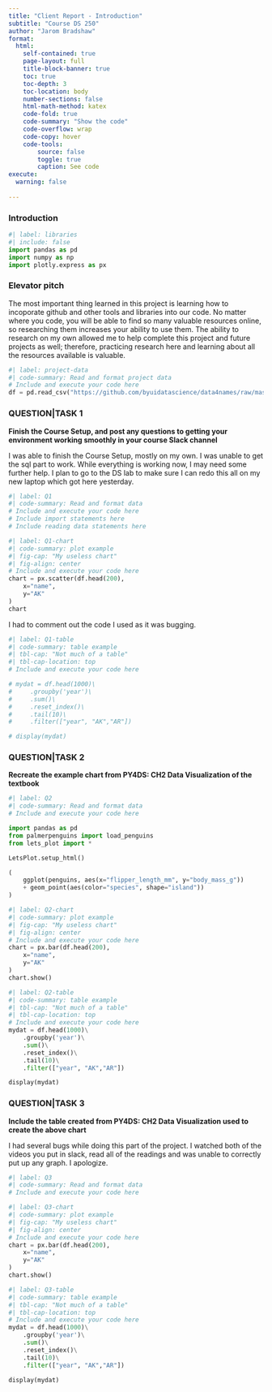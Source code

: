 ```yaml
---
title: "Client Report - Introduction"
subtitle: "Course DS 250"
author: "Jarom Bradshaw"
format:
  html:
    self-contained: true
    page-layout: full
    title-block-banner: true
    toc: true
    toc-depth: 3
    toc-location: body
    number-sections: false
    html-math-method: katex
    code-fold: true
    code-summary: "Show the code"
    code-overflow: wrap
    code-copy: hover
    code-tools:
        source: false
        toggle: true
        caption: See code
execute: 
  warning: false
    
---
```


### Introduction

<!-- highlight line 31 to the end and use ctrl + / (win) or command + / (mac) to uncomment out the code below, the same shortcut can be used to comment out code again. -->

```python
#| label: libraries
#| include: false
import pandas as pd
import numpy as np
import plotly.express as px
```


### Elevator pitch

The most important thing learned in this project is learning how to incoporate github and other tools and libraries into our code. No matter where you code, you will be able to find so many valuable resources online, so researching them increases your ability to use them. The ability to research on my own allowed me to help complete this project and future projects as well; therefore, practicing research here and learning about all the resources available is valuable.

```python
#| label: project-data
#| code-summary: Read and format project data
# Include and execute your code here
df = pd.read_csv("https://github.com/byuidatascience/data4names/raw/master/data-raw/names_year/names_year.csv")
```


### QUESTION|TASK 1

__Finish the Course Setup, and post any questions to getting your environment working smoothly in your course Slack channel__

I was able to finish the Course Setup, mostly on my own. I was unable to get the sql part to work. While everything is working now, I may need some further help. I plan to go to the DS lab to make sure I can redo this all on my new laptop which got here yesterday. 

```python
#| label: Q1
#| code-summary: Read and format data
# Include and execute your code here
# Include import statements here 
# Include reading data statements here

```

```python
#| label: Q1-chart
#| code-summary: plot example
#| fig-cap: "My useless chart"
#| fig-align: center
# Include and execute your code here
chart = px.scatter(df.head(200),
    x="name", 
    y="AK"
)
chart
```

I had to comment out the code I used as it was bugging.

```python
#| label: Q1-table
#| code-summary: table example
#| tbl-cap: "Not much of a table"
#| tbl-cap-location: top
# Include and execute your code here

# mydat = df.head(1000)\
#     .groupby('year')\
#     .sum()\
#     .reset_index()\
#     .tail(10)\
#     .filter(["year", "AK","AR"])

# display(mydat)

```



### QUESTION|TASK 2

__Recreate the example chart from PY4DS: CH2 Data Visualization of the textbook__



```python
#| label: Q2
#| code-summary: Read and format data
# Include and execute your code here

import pandas as pd
from palmerpenguins import load_penguins
from lets_plot import *

LetsPlot.setup_html()

(
    ggplot(penguins, aes(x="flipper_length_mm", y="body_mass_g"))
    + geom_point(aes(color="species", shape="island"))
)
```

```python
#| label: Q2-chart
#| code-summary: plot example
#| fig-cap: "My useless chart"
#| fig-align: center
# Include and execute your code here
chart = px.bar(df.head(200),
    x="name", 
    y="AK"
)
chart.show()
```



```python
#| label: Q2-table
#| code-summary: table example
#| tbl-cap: "Not much of a table"
#| tbl-cap-location: top
# Include and execute your code here
mydat = df.head(1000)\
    .groupby('year')\
    .sum()\
    .reset_index()\
    .tail(10)\
    .filter(["year", "AK","AR"])

display(mydat)

```



### QUESTION|TASK 3

__Include the table created from PY4DS: CH2 Data Visualization used to create the above chart__

I had several bugs while doing this part of the project. I watched both of the videos you put in slack, read all of the readings and was unable to correctly put up any graph. I apologize.

```python
#| label: Q3
#| code-summary: Read and format data
# Include and execute your code here


```

```python
#| label: Q3-chart
#| code-summary: plot example
#| fig-cap: "My useless chart"
#| fig-align: center
# Include and execute your code here
chart = px.bar(df.head(200),
    x="name", 
    y="AK"
)
chart.show()
```


```python
#| label: Q3-table
#| code-summary: table example
#| tbl-cap: "Not much of a table"
#| tbl-cap-location: top
# Include and execute your code here
mydat = df.head(1000)\
    .groupby('year')\
    .sum()\
    .reset_index()\
    .tail(10)\
    .filter(["year", "AK","AR"])

display(mydat)

``` 
